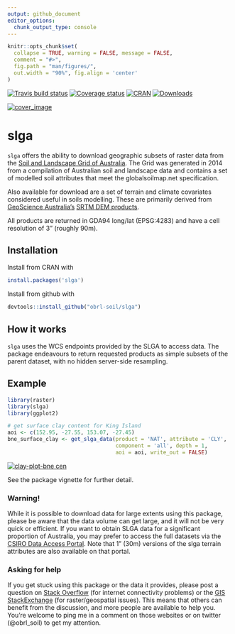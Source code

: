 ```yaml
---
output: github_document
editor_options: 
  chunk_output_type: console
---
```


```r
knitr::opts_chunk$set(
  collapse = TRUE, warning = FALSE, message = FALSE,
  comment = "#>",
  fig.path = "man/figures/",
  out.width = "90%", fig.align = 'center'
)
```

[![Travis build status](https://travis-ci.com/obrl-soil/slga.svg?branch=master)](https://travis-ci.com/obrl-soil/slga)
[![Coverage status](https://codecov.io/gh/obrl-soil/slga/branch/master/graph/badge.svg)](https://codecov.io/github/obrl-soil/slga?branch=master)
[![CRAN](https://www.r-pkg.org/badges/version/slga)](https://cran.r-project.org/package=slga)
[![Downloads](https://cranlogs.r-pkg.org/badges/grand-total/slga)](https://www.r-pkg.org/pkg/slga)

[![cover_image](man/figures/slga_img.png)](https://obrl-soil.github.io/slga)

# slga

`slga` offers the ability to download geographic subsets of raster data from the [Soil and Landscape Grid of Australia](https://www.clw.csiro.au/aclep/soilandlandscapegrid/). The Grid was generated in 2014 from a compilation of Australian soil and landscape data and contains a set of modelled soil attributes that meet the globalsoilmap.net specification. 

Also available for download are a set of terrain and climate covariates considered useful in soils modelling. These are primarily derived from [GeoScience Australia's](https://www.ga.gov.au) [SRTM DEM products](https://www.ga.gov.au/scientific-topics/national-location-information/digital-elevation-data).

All products are returned in GDA94 long/lat (EPSG:4283) and have a cell resolution of 3" (roughly 90m). 

## Installation

Install from CRAN with

```r
install.packages('slga')
```

Install from github with

```r
devtools::install_github("obrl-soil/slga")
```

## How it works

`slga` uses the WCS endpoints provided by the SLGA to access data. The package endeavours to return requested products as simple subsets of the parent dataset, with no hidden server-side resampling.

## Example

```r
library(raster)
library(slga)
library(ggplot2)
```

```r
# get surface clay content for King Island
aoi <- c(152.95, -27.55, 153.07, -27.45)
bne_surface_clay <- get_slga_data(product = 'NAT', attribute = 'CLY',
                                  component = 'all', depth = 1,
                                  aoi = aoi, write_out = FALSE)
```

[![clay-plot-bne cen](man/figures/README-dplot-1.png)](https://obrl-soil.github.io/slga)

See the package vignette for further detail.

### Warning!

While it is possible to download data for large extents using this package, please be aware that the data volume can get large, and it will not be very quick or efficient. If you want to obtain SLGA data for a significant proportion of Australia, you may prefer to access the full datasets via the [CSIRO Data Access Portal](https://data.csiro.au/dap). Note that 1" (30m) versions of the slga terrain attributes are also available on that portal.

### Asking for help

If you get stuck using this package or the data it provides, please post a question on [Stack Overflow](https://stackoverflow.com/) (for internet connectivity problems) or the [GIS StackExchange](https://gis.stackexchange.com/) (for raster/geospatial issues). This means that others can benefit from the discussion, and more people are available to help you. You're welcome to ping me in a comment on those websites or on twitter (@obrl_soil) to get my attention.
